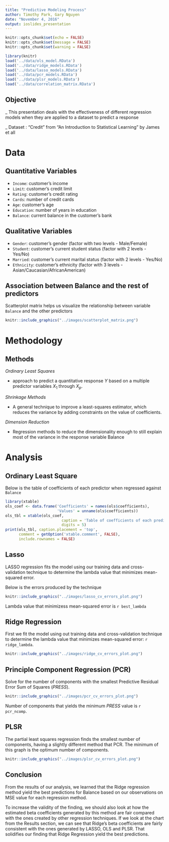 ```yaml
---
title: "Predictive Modeling Process"
author: Timothy Park, Gary Nguyen
date: "November 4, 2016"
output: ioslides_presentation
---
```



```r
knitr::opts_chunk$set(echo = FALSE)
knitr::opts_chunk$set(message = FALSE)
knitr::opts_chunk$set(warning = FALSE)
```

```r
library(knitr)
load('../data/ols_model.RData')
load('../data/ridge_models.RData')
load('../data/lasso_models.RData')
load('../data/pcr_models.RData')
load('../data/plsr_models.RData')
load('../data/correlation_matrix.RData')
```

## Objective

_ This presentation deals with the effectiveness of different regression models when they are applied to a dataset to predict a response

_ Dataset : "Credit" from "An Introduction to Statistical Learning" by James  et all


# Data

## Quantitative Variables

* `Income`: customer's income
* `Limit`: customer's credit limit
* `Rating`: customer's credit rating
* `Cards`: number of credit cards
* `Age`: customer's age
* `Education`: number of years in education
* `Balance`: current balance in the customer's bank

## Qualitative Variables

* `Gender`: customer's gender (factor with two levels - Male/Female)
* `Student`: customer's current student status (factor with 2 levels - Yes/No)
* `Married`: customer's current marital status (factor with 2 levels - Yes/No)
* `Ethnicity`: customer's ethnicity (factor with 3 levels - Asian/Caucasian/AfricanAmerican)

## Association between Balance and the rest of predictors
Scatterplot matrix helps us visualize the relationship between variable `Balance` and the other predictors

```r
knitr::include_graphics("../images/scatterplot_matrix.png")
```

# Methodology

## Methods

_Ordinary Least Squares_

* approach to predict a quantitative response $Y$ based on a multiple predictor variables $X_1$ through $X_p$.

_Shrinkage Methods_

* A general technique to improve a least-squares estimator, which reduces the variance by adding constraints on the value of coefficients.

_Dimension Reduction_

* Regression methods to reduce the dimensionality enough to still explain most of the variance in the response variable Balance

# Analysis

## Ordinary Least Square

Below is the table of coefficients of each predictor when regressed against `Balance`

```r
library(xtable)
ols_coef <- data.frame('Coefficients' = names(ols$coefficients),
                       'Values' = unname(ols$coefficients))
ols_tbl = xtable(ols_coef, 
                         caption = 'Table of coefficients of each predictor when regressed against Balance',
                         digits = 5)
print(ols_tbl, caption.placement = 'top',
      comment = getOption('xtable.comment', FALSE),
      include.rownames = FALSE)
```


## Lasso

LASSO regression fits the model using our training data and cross-validation technique to determine the lambda value that minimizes mean-squared error.

Below is the errors produced by the technique

```r
knitr::include_graphics("../images/lasso_cv_errors_plot.png")
```

Lambda value that minimizess mean-squared error is `r best_lambda`

## Ridge Regression

 First we fit the model using out training data and cross-validation technique to determine the lambda value that minimizes mean-squared error: `r ridge_lambda`.

```r
knitr::include_graphics("../images/ridge_cv_errors_plot.png")
```

## Principle Component Regression (PCR)

Solve for the number of components with the smallest Predictive Residual Error Sum of Squares ($PRESS$).

```r
knitr::include_graphics("../images/pcr_cv_errors_plot.png")
```

Number of components that yields the minimum $PRESS$ value is `r pcr_ncomp`.

## PLSR

The partial least squares regression finds the smallest number of components, having a slightly different method that PCR. The minimum of this graph is the optimum number of components.

```r
knitr::include_graphics("../images/plsr_cv_errors_plot.png")
```

## Conclusion

From the results of our analysis, we learned that the Ridge regression method yield the best predictions for Balance based on our observations on MSE value for each regression method. 

To increase the validity of the finding, we should also look at how the estimated beta coefficients generated by this method are fair compared with the ones created by other regression techniques. If we look at the chart from the Results section, we can see that Ridge's beta coefficients are fairly consistent with the ones generated by LASSO, OLS and PLSR. That solidifies our finding that Ridge Regression yield the best predictions.

